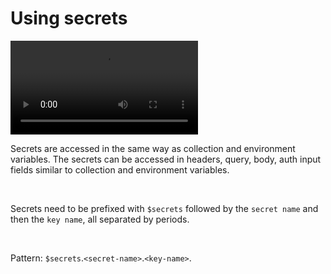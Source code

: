 
# Using secrets<PremiumBadge />

<video controls className="mt-10">
  <source src="/screenrecordings/vault/accessing-secrets.mp4" type="video/mp4" />
  Your browser does not support the video tag.
</video>

<br />

Secrets are accessed in the same way as collection and environment variables. The secrets can be accessed in headers, query, body, auth input fields similar to collection and environment variables.

<br />

Secrets need to be prefixed with `$secrets` followed by the `secret name` and then the `key name`, all separated by periods.

<br />

Pattern: `$secrets`.`<secret-name>`.`<key-name>`.

